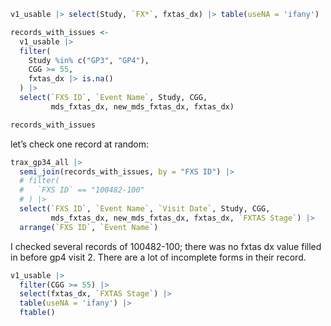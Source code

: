 ```r
v1_usable |> select(Study, `FX*`, fxtas_dx) |> table(useNA = 'ifany') |> ftable()
```


```r
records_with_issues <- 
  v1_usable |>
  filter(
    Study %in% c("GP3", "GP4"),
    CGG >= 55,
    fxtas_dx |> is.na()
  ) |>
  select(`FXS ID`, `Event Name`, Study, CGG, 
         mds_fxtas_dx, new_mds_fxtas_dx, fxtas_dx)

records_with_issues
```

let's check one record at random:

```r
trax_gp34_all |>
  semi_join(records_with_issues, by = "FXS ID") |> 
  # filter(
  #   `FXS ID` == "100482-100"
  # ) |>
  select(`FXS ID`, `Event Name`, `Visit Date`, Study, CGG, 
         mds_fxtas_dx, new_mds_fxtas_dx, fxtas_dx, `FXTAS Stage`) |> 
  arrange(`FXS ID`, `Event Name`)
```

I checked several records of 100482-100; there was no fxtas dx value 
filled in before gp4 visit 2.
There are a lot of incomplete forms in their record.


```r
v1_usable |> 
  filter(CGG >= 55) |> 
  select(fxtas_dx, `FXTAS Stage`) |> 
  table(useNA = 'ifany') |> 
  ftable()
```

